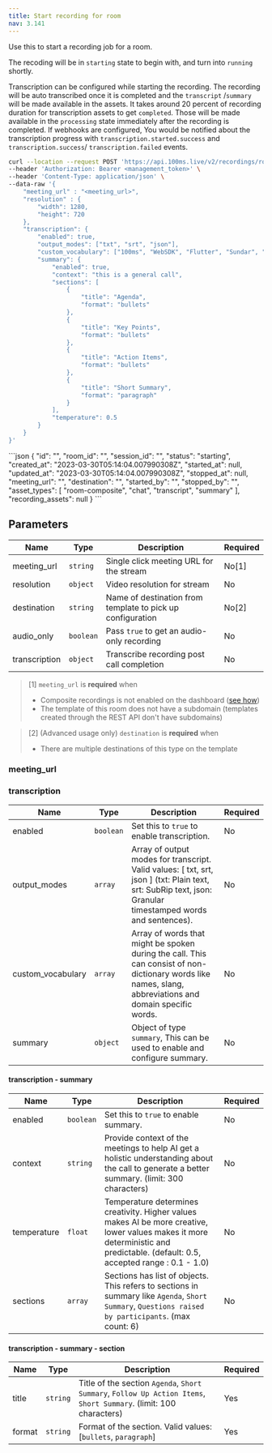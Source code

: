 ```yaml
---
title: Start recording for room
nav: 3.141
---
```



Use this to start a recording job for a room.

The recoding will be in `starting` state to begin with, and turn into `running` shortly.

Transcription can be configured while starting the recording. The recording will be auto transcribed once it is completed and the `transcript` /`summary` will be made available in the assets.
It takes around 20 percent of recording duration for transcription assets to get `completed`. Those will be made available in the `processing` state immediately after the recording is completed.
If webhooks are configured, You would be notified about the transcription progress with `transcription.started.success` and `transcription.success`/ `transcription.failed` events.

<PostRequest title="https://api.100ms.live/v2/recordings/room/<room_id>/start" />
<Request id="req-0">

```bash
curl --location --request POST 'https://api.100ms.live/v2/recordings/room/<room_id>/start' \
--header 'Authorization: Bearer <management_token>' \
--header 'Content-Type: application/json' \
--data-raw '{
    "meeting_url" : "<meeting_url>",
    "resolution" : {
        "width": 1280,
        "height": 720
    },
    "transcription": {
        "enabled": true,
        "output_modes": ["txt", "srt", "json"],
        "custom_vocabulary": ["100ms", "WebSDK", "Flutter", "Sundar", "Pichai", "DALL-E"],
        "summary": {
            "enabled": true,
            "context": "this is a general call",
            "sections": [
                {
                    "title": "Agenda",
                    "format": "bullets"
                },
                {
                    "title": "Key Points",
                    "format": "bullets"
                },
                {
                    "title": "Action Items",
                    "format": "bullets"
                },
                {
                    "title": "Short Summary",
                    "format": "paragraph"
                }
            ],
            "temperature": 0.5
        }
    }
}'
```

</Request>

<ResponseBox id="res-0" status="200 OK">
```json
{
    "id": "<recording-id>",
    "room_id": "<room-id>",
    "session_id": "<session-id>",
    "status": "starting",
    "created_at": "2023-03-30T05:14:04.007990308Z",
    "started_at": null,
    "updated_at": "2023-03-30T05:14:04.007990308Z",
    "stopped_at": null,
    "meeting_url": "<meeting-url>",
    "destination": "<destination_name>",
    "started_by": "",
    "stopped_by": "",
    "asset_types": [
        "room-composite",
        "chat",
        "transcript",
        "summary"
    ],
    "recording_assets": null
}
```
</ResponseBox>

## Parameters

| Name          | Type      | Description                                                | Required |
| ------------- | --------- | ---------------------------------------------------------- | -------- |
| meeting_url   | `string`  | Single click meeting URL for the stream                    | No[1]    |
| resolution    | `object`  | Video resolution for stream                                | No       |
| destination   | `string`  | Name of destination from template to pick up configuration | No[2]    |
| audio_only    | `boolean` | Pass `true` to get an audio-only recording                 | No       |
| transcription | `object`  | Transcribe recording post call completion                  | No       |


> [1] `meeting_url` is **required** when
> - Composite recordings is not enabled on the dashboard ([see how](/get-started/v2/get-started/features/recordings/overview))
> - The template of this room does not have a subdomain (templates created through the REST API don't have subdomains)


> [2] (Advanced usage only) `destination` is **required** when
> - There are multiple destinations of this type on the template

### meeting_url

<MeetingUrlConfig />

### transcription

| Name              | Type      | Description                                                                                                                                                | Required |
| ----------------- | --------- | ---------------------------------------------------------------------------------------------------------------------------------------------------------- | -------- |
| enabled           | `boolean` | Set this to `true` to enable transcription.                                                                                                                | No       |
| output_modes      | `array`   | Array of output modes for transcript. Valid values: [ txt, srt, json ] (txt: Plain text, srt: SubRip text, json: Granular timestamped words and sentences). | No       |
| custom_vocabulary | `array`   | Array of words that might be spoken during the call. This can consist of non-dictionary words like names, slang, abbreviations and domain specific words.  | No       |
| summary           | `object`  | Object of type `summary`, This can be used to enable and configure summary.                                                                                | No       |

#### transcription - summary

| Name        | Type      | Description                                                                                                                                                                      | Required |
| ----------- | --------- | -------------------------------------------------------------------------------------------------------------------------------------------------------------------------------- | -------- |
| enabled     | `boolean` | Set this to `true` to enable summary.                                                                                                                                            | No       |
| context     | `string`  | Provide context of the meetings to help AI get a holistic understanding about the call to generate a better summary. (limit: 300 characters)                                     | No       |
| temperature | `float`   | Temperature determines creativity. Higher values makes AI be more creative, lower values makes it more deterministic and predictable. (default: 0.5, accepted range : 0.1 - 1.0) | No       |
| sections    | `array`   | Sections has list of objects. This refers to sections in summary like `Agenda`, `Short Summary`, `Questions raised by participants`. (max count: 6)                              | No       |

#### transcription - summary - section

| Name   | Type     | Description                                                                                                        | Required |
| ------ | -------- | ------------------------------------------------------------------------------------------------------------------ | -------- |
| title  | `string` | Title of the section `Agenda`, `Short Summary`, `Follow Up Action Items`, `Short Summary`. (limit: 100 characters) | Yes      |
| format | `string` | Format of the section. Valid values: [`bullets`, `paragraph`]                                                      | Yes      |

